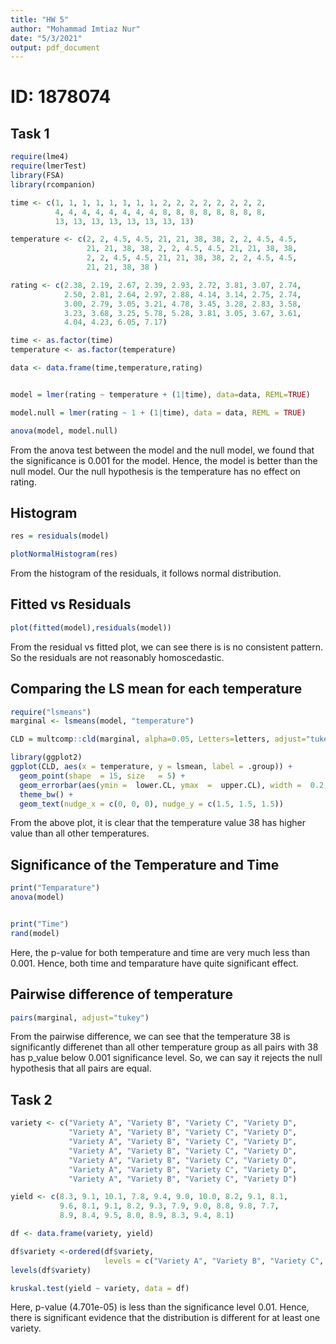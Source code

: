 ```yaml
---
title: "HW 5"
author: "Mohammad Imtiaz Nur"
date: "5/3/2021"
output: pdf_document
---
```

# ID: 1878074

## Task 1


```r

require(lme4)
require(lmerTest)
library(FSA)
library(rcompanion)

time <- c(1, 1, 1, 1, 1, 1, 1, 1, 2, 2, 2, 2, 2, 2, 2, 2,
          4, 4, 4, 4, 4, 4, 4, 4, 8, 8, 8, 8, 8, 8, 8, 8,
          13, 13, 13, 13, 13, 13, 13, 13)

temperature <- c(2, 2, 4.5, 4.5, 21, 21, 38, 38, 2, 2, 4.5, 4.5,
                 21, 21, 38, 38, 2, 2, 4.5, 4.5, 21, 21, 38, 38,
                 2, 2, 4.5, 4.5, 21, 21, 38, 38, 2, 2, 4.5, 4.5,
                 21, 21, 38, 38 )

rating <- c(2.38, 2.19, 2.67, 2.39, 2.93, 2.72, 3.81, 3.07, 2.74,
            2.50, 2.81, 2.64, 2.97, 2.88, 4.14, 3.14, 2.75, 2.74,
            3.00, 2.79, 3.05, 3.21, 4.78, 3.45, 3.28, 2.83, 3.58,
            3.23, 3.68, 3.25, 5.78, 5.28, 3.81, 3.05, 3.67, 3.61,
            4.04, 4.23, 6.05, 7.17)

time <- as.factor(time)
temperature <- as.factor(temperature)

data <- data.frame(time,temperature,rating)


model = lmer(rating ~ temperature + (1|time), data=data, REML=TRUE)

model.null = lmer(rating ~ 1 + (1|time), data = data, REML = TRUE)

anova(model, model.null)
```

From the anova test between the model and the null model, we found that the significance is 0.001 for the model. Hence, the model is better than the null model. Our the null hypothesis is the temperature has no effect on rating.

## Histogram

```r

res = residuals(model)

plotNormalHistogram(res)

```
From the histogram of the residuals, it follows normal distribution.

 
## Fitted vs Residuals
```r
plot(fitted(model),residuals(model))
```
From the residual vs fitted plot, we can see there is is no consistent pattern. So the residuals are not reasonably homoscedastic.

## Comparing the LS mean for each temperature

```r
require("lsmeans")
marginal <- lsmeans(model, "temperature")

CLD = multcomp::cld(marginal, alpha=0.05, Letters=letters, adjust="tukey") 

library(ggplot2)
ggplot(CLD, aes(x = temperature, y = lsmean, label = .group)) +
  geom_point(shape  = 15, size   = 5) +
  geom_errorbar(aes(ymin =  lower.CL, ymax  =  upper.CL), width =  0.2, size  =  0.7) +
  theme_bw() +
  geom_text(nudge_x = c(0, 0, 0), nudge_y = c(1.5, 1.5, 1.5))

```
From the above plot, it is clear that the temperature value 38 has higher value than all other temperatures.

## Significance of the Temperature and Time


```r
print("Temparature")
anova(model)


print("Time")
rand(model)
```


Here, the p-value for both temperature and time are very much less than 0.001. Hence, both time and temparature have quite significant effect.

## Pairwise difference of temperature


```r
pairs(marginal, adjust="tukey")
```
From the pairwise difference, we can see that the temperature 38 is significantly differenet than all other temperature group as all pairs with 38 has p_value below 0.001 significance level. So, we can say it rejects the null hypothesis that all pairs are equal.


## Task 2

```r

variety <- c("Variety A", "Variety B", "Variety C", "Variety D", 
             "Variety A", "Variety B", "Variety C", "Variety D", 
             "Variety A", "Variety B", "Variety C", "Variety D", 
             "Variety A", "Variety B", "Variety C", "Variety D", 
             "Variety A", "Variety B", "Variety C", "Variety D", 
             "Variety A", "Variety B", "Variety C", "Variety D", 
             "Variety A", "Variety B", "Variety C", "Variety D")

yield <- c(8.3, 9.1, 10.1, 7.8, 9.4, 9.0, 10.0, 8.2, 9.1, 8.1,
           9.6, 8.1, 9.1, 8.2, 9.3, 7.9, 9.0, 8.8, 9.8, 7.7,
           8.9, 8.4, 9.5, 8.0, 8.9, 8.3, 9.4, 8.1)

df <- data.frame(variety, yield)

df$variety <-ordered(df$variety,
                     levels = c("Variety A", "Variety B", "Variety C", "Variety D"))
levels(df$variety)

kruskal.test(yield ~ variety, data = df)
```
Here, p-value (4.701e-05) is less than the significance level 0.01. Hence, there is significant evidence that the distribution is different for at least one variety.
